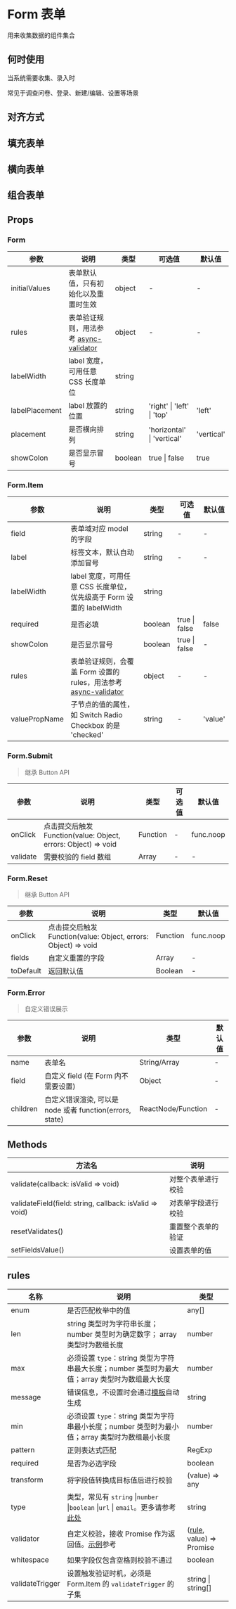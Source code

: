# Form 表单

用来收集数据的组件集合

## 何时使用

当系统需要收集、录入时

常见于调查问卷、登录、新建/编辑、设置等场景

## 对齐方式


<DemoAlign />

## 填充表单


<DemoFillform />

## 横向表单


<DemoRow />

## 组合表单


<DemoSynthetic />

<!--  ## 双列表单


<DemoTwoCol />

## 表单验证


<DemoCheck /> -->

## Props

### Form

| 参数           | 说明                                                                                  | 类型    | 可选值                     | 默认值     |
| -------------- | ------------------------------------------------------------------------------------- | ------- | -------------------------- | ---------- |
| initialValues  | 表单默认值，只有初始化以及重置时生效                                                  | object  | -                          | -          |
| rules          | 表单验证规则，用法参考 [async-validator](https://github.com/yiminghe/async-validator) | object  | -                          | -          |
| labelWidth     | label 宽度，可用任意 CSS 长度单位                                                     | string  |                            |
| labelPlacement | label 放置的位置                                                                      | string  | 'right' \| 'left' \| 'top' | 'left'     |
| placement      | 是否横向排列                                                                          | string  | 'horizontal' \| 'vertical' | 'vertical' |
| showColon      | 是否显示冒号                                                                          | boolean | true \| false              | true       |

### Form.Item

| 参数          | 说明                                                                                                            | 类型    | 可选值        | 默认值  |
| ------------- | --------------------------------------------------------------------------------------------------------------- | ------- | ------------- | ------- |
| field         | 表单域对应 model 的字段                                                                                         | string  | -             | -       |
| label         | 标签文本，默认自动添加冒号                                                                                      | string  | -             | -       |
| labelWidth    | label 宽度，可用任意 CSS 长度单位，优先级高于 Form 设置的 labelWidth                                            | string  |               |
| required      | 是否必填                                                                                                        | boolean | true \| false | false   |
| showColon     | 是否显示冒号                                                                                                    | boolean | true \| false | -       |
| rules         | 表单验证规则，会覆盖 Form 设置的 rules，用法参考 [async-validator](https://github.com/yiminghe/async-validator) | object  | -             | -       |
| valuePropName | 子节点的值的属性，如 Switch Radio Checkbox 的是 'checked'                                                       | string  | -             | 'value' |

### Form.Submit

> 继承 Button API

| 参数     | 说明                                                           | 类型     | 可选值 | 默认值    |
| -------- | -------------------------------------------------------------- | -------- | ------ | --------- |
| onClick  | 点击提交后触发 Function(value: Object, errors: Object) => void | Function | -      | func.noop |
| validate | 需要校验的 field 数组                                          | Array    | -      | -         |

### Form.Reset

> 继承 Button API

| 参数      | 说明                                                           | 类型     | 默认值    |
| --------- | -------------------------------------------------------------- | -------- | --------- |
| onClick   | 点击提交后触发 Function(value: Object, errors: Object) => void | Function | func.noop |
| fields    | 自定义重置的字段                                               | Array    | -         |
| toDefault | 返回默认值                                                     | Boolean  | -         |

### Form.Error

> 自定义错误展示

| 参数     | 说明                                                     | 类型               | 默认值 |
| -------- | -------------------------------------------------------- | ------------------ | ------ |
| name     | 表单名                                                   | String/Array       | -      |
| field    | 自定义 field (在 Form 内不需要设置)                      | Object             | -      |
| children | 自定义错误渲染, 可以是 node 或者 function(errors, state) | ReactNode/Function | -      |

## Methods

| 方法名                                                  | 说明               |
| ------------------------------------------------------- | ------------------ |
| validate(callback: isValid => void)                     | 对整个表单进行校验 |
| validateField(field: string, callback: isValid => void) | 对表单字段进行校验 |
| resetValidates()                                        | 重置整个表单的验证 |
| setFieldsValue()                                        | 设置表单的值       |

## rules

| 名称            | 说明                                                                                                                                | 类型                              |
| --------------- | ----------------------------------------------------------------------------------------------------------------------------------- | --------------------------------- |
| enum            | 是否匹配枚举中的值                                                                                                                  | any[]                             |
| len             | string 类型时为字符串长度；number 类型时为确定数字； array 类型时为数组长度                                                         | number                            |
| max             | 必须设置 `type`：string 类型为字符串最大长度；number 类型时为最大值；array 类型时为数组最大长度                                     | number                            |
| message         | 错误信息，不设置时会通过[模板](#validateMessages)自动生成                                                                           | string                            |
| min             | 必须设置 `type`：string 类型为字符串最小长度；number 类型时为最小值；array 类型时为数组最小长度                                     | number                            |
| pattern         | 正则表达式匹配                                                                                                                      | RegExp                            |
| required        | 是否为必选字段                                                                                                                      | boolean                           |
| transform       | 将字段值转换成目标值后进行校验                                                                                                      | (value) => any                    |
| type            | 类型，常见有 `string` \|`number` \|`boolean` \|`url` \| `email`。更多请参考[此处](https://github.com/yiminghe/async-validator#type) | string                            |
| validator       | 自定义校验，接收 Promise 作为返回值。[示例](#components-form-demo-register)参考                                                     | ([rule](#Rule), value) => Promise |
| whitespace      | 如果字段仅包含空格则校验不通过                                                                                                      | boolean                           |
| validateTrigger | 设置触发验证时机，必须是 Form.Item 的 `validateTrigger` 的子集                                                                      | string \| string[]                |
